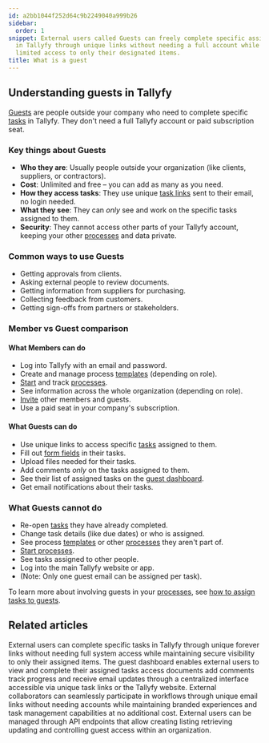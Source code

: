 ```yaml
---
id: a2bb1044f252d64c9b2249040a999b26
sidebar:
  order: 1
snippet: External users called Guests can freely complete specific assigned tasks
  in Tallyfy through unique links without needing a full account while maintaining
  limited access to only their designated items.
title: What is a guest
---
```


## Understanding guests in Tallyfy

[Guests](/products/pro/documenting/guests/) are people outside your company who need to complete specific [tasks](/products/pro/tracking-and-tasks/tasks/) in Tallyfy. They don't need a full Tallyfy account or paid subscription seat.

### Key things about Guests

- **Who they are**: Usually people outside your organization (like clients, suppliers, or contractors).
- **Cost**: Unlimited and free – you can add as many as you need.
- **How they access tasks**: They use unique [task links](/products/pro/documenting/guests/how-to-find-a-guest-task-link-in-tallyfy/) sent to their email, no login needed.
- **What they see**: They can *only* see and work on the specific tasks assigned to them.
- **Security**: They cannot access other parts of your Tallyfy account, keeping your other [processes](/products/pro/tracking-and-tasks/processes/) and data private.

### Common ways to use Guests

- Getting approvals from clients.
- Asking external people to review documents.
- Getting information from suppliers for purchasing.
- Collecting feedback from customers.
- Getting sign-offs from partners or stakeholders.

### Member vs Guest comparison

#### What Members can do
- Log into Tallyfy with an email and password.
- Create and manage process [templates](/products/pro/documenting/templates/) (depending on role).
- [Start](/products/pro/launching/) and track [processes](/products/pro/tracking-and-tasks/processes/).
- See information across the whole organization (depending on role).
- [Invite](/products/pro/documenting/members/how-to-invite-and-activate-members-on-tallyfy/) other members and guests.
- Use a paid seat in your company's subscription.

#### What Guests can do
- Use unique links to access specific [tasks](/products/pro/tracking-and-tasks/tasks/) assigned to them.
- Fill out [form fields](/products/pro/tracking-and-tasks/tasks/what-are-form-fields-in-tallyfy/) in their tasks.
- Upload files needed for their tasks.
- Add comments *only* on the tasks assigned to them.
- See their list of assigned tasks on the [guest dashboard](/products/pro/documenting/guests/how-can-guests-monitor-their-processes-on-tallyfy/).
- Get email notifications about their tasks.

### What Guests cannot do
- Re-open [tasks](/products/pro/tracking-and-tasks/tasks/) they have already completed.
- Change task details (like due dates) or who is assigned.
- See process [templates](/products/pro/documenting/templates/) or other [processes](/products/pro/tracking-and-tasks/processes/) they aren't part of.
- [Start processes](/products/pro/launching/).
- See tasks assigned to other people.
- Log into the main Tallyfy website or app.
- (Note: Only one guest email can be assigned per task).

To learn more about involving guests in your [processes](/products/pro/tracking-and-tasks/processes/), see [how to assign tasks to guests](/products/pro/documenting/guests/how-can-i-assign-tasks-to-guest-users-in-tallyfy/).


## Related articles
<CardGrid>
<LinkTitleCard header="<b>Documenting > Guests</b>" href="/products/pro/documenting/guests/" > External users can complete specific tasks in Tallyfy through unique forever links without needing full system access while maintaining secure visibility to only their assigned items. </LinkTitleCard>
<LinkTitleCard header="<b>Guests > The guest view</b>" href="/products/pro/documenting/guests/how-can-guests-monitor-their-processes-on-tallyfy/" > The guest dashboard enables external users to view and complete their assigned tasks access documents add comments track progress and receive email updates through a centralized interface accessible via unique task links or the Tallyfy website. </LinkTitleCard>
<LinkTitleCard header="<b>Features > Customer facing</b>" href="/products/pro/tutorials/features/customer-facing/" > External collaborators can seamlessly participate in workflows through unique email links without needing accounts while maintaining branded experiences and task management capabilities at no additional cost. </LinkTitleCard>
<LinkTitleCard header="<b>Code Samples > Managing guests</b>" href="/products/pro/integrations/open-api/code-samples/guests/" > External users can be managed through API endpoints that allow creating listing retrieving updating and controlling guest access within an organization. </LinkTitleCard>
</CardGrid>